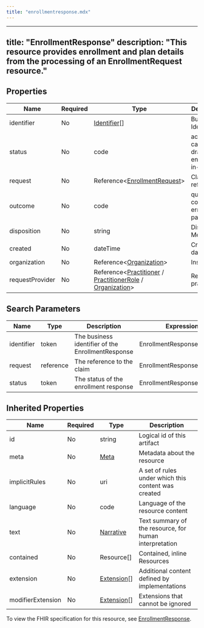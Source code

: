 ```yaml
---
title: "enrollmentresponse.mdx"
---
```


---
title: "EnrollmentResponse"
description: "This resource provides enrollment and plan details from the processing of an EnrollmentRequest resource."
---

## Properties

| Name            | Required | Type                                                                                                                                                                                                    | Description                                   |
| --------------- | -------- | ------------------------------------------------------------------------------------------------------------------------------------------------------------------------------------------------------- | --------------------------------------------- |
| identifier      | No       | [Identifier](/medical-api/fhir/data-types/identifier)[]                                                                                                                                                 | Business Identifier                           |
| status          | No       | code                                                                                                                                                                                                    | active / cancelled / draft / entered-in-error |
| request         | No       | Reference&lt;[EnrollmentRequest](/medical-api/fhir/resources/enrollmentrequest)&gt;                                                                                                                     | Claim reference                               |
| outcome         | No       | code                                                                                                                                                                                                    | queued / complete / error / partial           |
| disposition     | No       | string                                                                                                                                                                                                  | Disposition Message                           |
| created         | No       | dateTime                                                                                                                                                                                                | Creation date                                 |
| organization    | No       | Reference&lt;[Organization](/medical-api/fhir/resources/organization)&gt;                                                                                                                               | Insurer                                       |
| requestProvider | No       | Reference&lt;[Practitioner](/medical-api/fhir/resources/practitioner) / [PractitionerRole](/medical-api/fhir/resources/practitionerrole) / [Organization](/medical-api/fhir/resources/organization)&gt; | Responsible practitioner                      |

## Search Parameters

| Name       | Type      | Description                                       | Expression                    |
| ---------- | --------- | ------------------------------------------------- | ----------------------------- |
| identifier | token     | The business identifier of the EnrollmentResponse | EnrollmentResponse.identifier |
| request    | reference | The reference to the claim                        | EnrollmentResponse.request    |
| status     | token     | The status of the enrollment response             | EnrollmentResponse.status     |

## Inherited Properties

| Name              | Required | Type                                                  | Description                                            |
| ----------------- | -------- | ----------------------------------------------------- | ------------------------------------------------------ |
| id                | No       | string                                                | Logical id of this artifact                            |
| meta              | No       | [Meta](/medical-api/fhir/data-types/meta)             | Metadata about the resource                            |
| implicitRules     | No       | uri                                                   | A set of rules under which this content was created    |
| language          | No       | code                                                  | Language of the resource content                       |
| text              | No       | [Narrative](/medical-api/fhir/data-types/narrative)   | Text summary of the resource, for human interpretation |
| contained         | No       | Resource[]                                            | Contained, inline Resources                            |
| extension         | No       | [Extension](/medical-api/fhir/data-types/extension)[] | Additional content defined by implementations          |
| modifierExtension | No       | [Extension](/medical-api/fhir/data-types/extension)[] | Extensions that cannot be ignored                      |

To view the FHIR specification for this resource, see [EnrollmentResponse](https://www.hl7.org/fhir/StructureDefinition/EnrollmentResponse).
